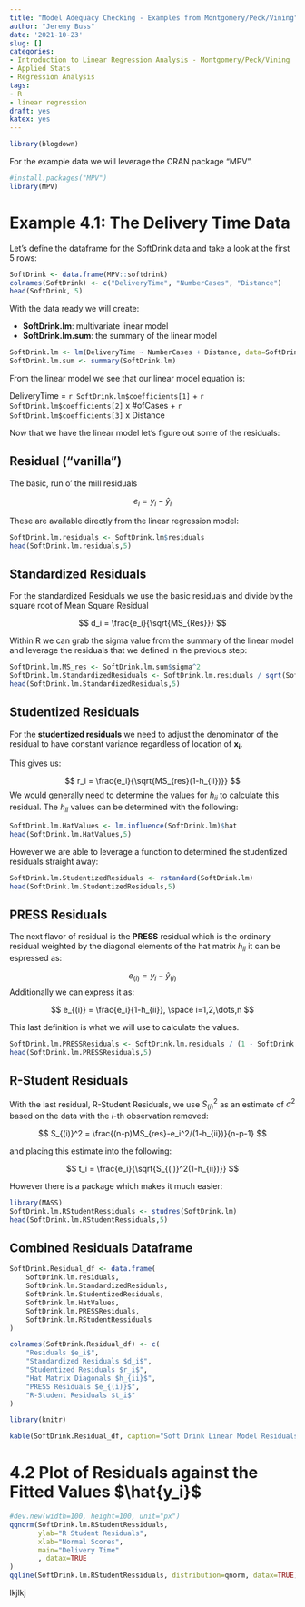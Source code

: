 ```yaml
---
title: "Model Adequacy Checking - Examples from Montgomery/Peck/Vining"
author: "Jeremy Buss"
date: '2021-10-23'
slug: []
categories:
- Introduction to Linear Regression Analysis - Montgomery/Peck/Vining
- Applied Stats
- Regression Analysis
tags:
- R
- linear regression
draft: yes
katex: yes
---
```

```r
library(blogdown)
```

For the example data we will leverage the CRAN package "MPV".

```r
#install.packages("MPV")
library(MPV)
```


# Example 4.1: The Delivery Time Data

Let's define the dataframe for the SoftDrink data and take a look at the first 5 rows:

```r
SoftDrink <- data.frame(MPV::softdrink)
colnames(SoftDrink) <- c("DeliveryTime", "NumberCases", "Distance")
head(SoftDrink, 5)
```

With the data ready we will create:

* **SoftDrink.lm**: multivariate linear model
* **SoftDrink.lm.sum**: the summary of the linear model 

```r
SoftDrink.lm <- lm(DeliveryTime ~ NumberCases + Distance, data=SoftDrink)
SoftDrink.lm.sum <- summary(SoftDrink.lm)
```

From the linear model we see that our linear model equation is: 

DeliveryTime = `r SoftDrink.lm$coefficients[1]` + `r SoftDrink.lm$coefficients[2]` x #ofCases + `r SoftDrink.lm$coefficients[3]` x Distance

Now that we have the linear model let's figure out some of the residuals:

## Residual ("vanilla")

The basic, run o' the mill residuals 

$$
e_i = y_i - \hat{y}_i
$$

These are available directly from the linear regression model:

```r
SoftDrink.lm.residuals <- SoftDrink.lm$residuals
head(SoftDrink.lm.residuals,5)
```

## Standardized Residuals

For the standardized Residuals we use the basic residuals and divide by the square root of Mean Square Residual

$$
d_i = \frac{e_i}{\sqrt{MS_{Res}}}
$$

Within R we can grab the sigma value from the summary of the linear model and leverage the residuals that we defined in the previous step:

```r
SoftDrink.lm.MS_res <- SoftDrink.lm.sum$sigma^2
SoftDrink.lm.StandardizedResiduals <- SoftDrink.lm.residuals / sqrt(SoftDrink.lm.MS_res)
head(SoftDrink.lm.StandardizedResiduals,5)
```

## Studentized Residuals 

For the **studentized residuals** we need to adjust the denominator of the residual to have constant variance regardless of location of $\mathbf{x_i}$.

This gives us:

$$
r_i = \frac{e_i}{\sqrt{MS_{res}(1-h_{ii})}}
$$
We would generally need to determine the values for $h_{ii}$ to calculate this residual. The $h_{ii}$ values can be determined with the following:

```r
SoftDrink.lm.HatValues <- lm.influence(SoftDrink.lm)$hat
head(SoftDrink.lm.HatValues,5)
```

However we are able to leverage a function to determined the studentized residuals straight away:

```r
SoftDrink.lm.StudentizedResiduals <- rstandard(SoftDrink.lm)
head(SoftDrink.lm.StudentizedResiduals,5)
```

## PRESS Residuals

The next flavor of residual is the **PRESS** residual which is the ordinary residual weighted by the diagonal elements of the hat matrix $h_{ii}$ it can be espressed as:

$$
e_{(i)}=y_i - \hat{y}_{(i)}
$$
Additionally we can express it as:

$$
e_{(i)} = \frac{e_i}{1-h_{ii}}, \space i=1,2,\dots,n
$$

This last definition is what we will use to calculate the values.

```r
SoftDrink.lm.PRESSResiduals <- SoftDrink.lm.residuals / (1 - SoftDrink.lm.HatValues)
head(SoftDrink.lm.PRESSResiduals,5)
```

## R-Student Residuals

With the last residual, R-Student Residuals, we use $S_{(i)}^2$ as an estimate of $\sigma^2$ based on the data with the $i$-th observation removed:

$$
S_{(i)}^2 = \frac{(n-p)MS_{res}-e_i^2/(1-h_{ii})}{n-p-1}
$$

and placing this estimate into the following:

$$
t_i = \frac{e_i}{\sqrt{S_{(i)}^2(1-h_{ii})}}
$$

However there is a package which makes it much easier:

```r
library(MASS)
SoftDrink.lm.RStudentRessiduals <- studres(SoftDrink.lm)
head(SoftDrink.lm.RStudentRessiduals,5)
```

## Combined Residuals Dataframe

```r
SoftDrink.Residual_df <- data.frame(
    SoftDrink.lm.residuals,
    SoftDrink.lm.StandardizedResiduals,
    SoftDrink.lm.StudentizedResiduals,
    SoftDrink.lm.HatValues,
    SoftDrink.lm.PRESSResiduals,
    SoftDrink.lm.RStudentRessiduals
)

colnames(SoftDrink.Residual_df) <- c(
    "Residuals $e_i$",
    "Standardized Residuals $d_i$",
    "Studentized Residuals $r_i$", 
    "Hat Matrix Diagonals $h_{ii}$", 
    "PRESS Residuals $e_{(i)}$", 
    "R-Student Residuals $t_i$"
)

library(knitr)

kable(SoftDrink.Residual_df, caption="Soft Drink Linear Model Residuals")
```


# 4.2 Plot of Residuals against the Fitted Values $\hat{y_i}$

```r

#dev.new(width=100, height=100, unit="px")
qqnorm(SoftDrink.lm.RStudentRessiduals,
       ylab="R Student Residuals",
       xlab="Normal Scores",
       main="Delivery Time"
       , datax=TRUE
)
qqline(SoftDrink.lm.RStudentRessiduals, distribution=qnorm, datax=TRUE)
```

lkjlkj